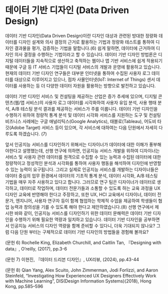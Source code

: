 # 데이터 기반 디자인 (Data Driven Design)

데이터 기반 디자인(Data Driven Design)이란 디자인 대상과 관련된 방대한 정량화 데이터를 디자인 설계와 의사 결정의 근거로 활용하는 기법과 정량화 테스트를 통하여 디자인 결과물을 평가, 검증하는 기법을 말합니다.(6) 쉽게 말하면, 데이터에 근거하여 디자인 의사 결정을 수행하는 기법이라고 할 수 있습니다. 데이터 기반 디자인 방법론은 디지털 데이터들을 지속적으로 생산하고 축적하는 웹이나 앱 기반 서비스에 쉽게 적용되기 때문에 구글 등 IT 서비스 기업들이 디지털 서비스의 개발과 운영에 활용하고 있습니다. 현재의 데이터 기반 디자인 연구들은 대부분 인터넷을 통하여 수집된 사용자 로그 데이터를 대상으로 이루어지고 있으나, 점차 사물인터넷(IoT: Internet of Things) 센서 데이터를 사용하는 등 더 다양한 데이터 자원을 활용하는 방향으로 발전하고 있습니다.

데이터 기반 디자인 서비스 및 컨설팅을 제공하는 산업은 증가 추세에 있으며, 디지털 콘텐츠(웹/앱 서비스)의 사용자 로그 데이터를 시각화하여 사용자 유입 분석, 사용 행태 분석, A/B 테스팅 분석 결과를 제공하는 서비스가 주를 이룹니다. 데이터 기반 디자인을 수행하기 위하여 정량적 통계 분석 및 데이터 시각화 서비스를 지원하는 도구 및 컨설팅 비즈니스 사례에는 구글 애널리틱스(Google Analytics), 태블로(Tableau), 어도비 타깃(Adobe Target) 서비스 등이 있으며, 각 서비스에 대하여는 다음 단원에서 자세히 다루도록 하겠습니다. (7)

앞서 인공지능 서비스를 디자인하기 위해서는 디자이너가 데이터에 대한 이해가 풍부해야한다고 설명했는데, 선행 연구에 의하면, 인공지능 서비스 개발을 위하여 디자이너는 서비스 및 사용자 관련 데이터를 원격으로 수집할 수 있는 능력과 수집된 데이터에 대한 정량적이고 정성적인 분석과 시각화를 통하여 사용자 행동을 해석하여 디자인에 반영할 수 있는 능력이 요구됩니다. 그리고 실제로 인공지능 서비스를 개발하는 디자이너들은 데이터 중심의 업무 환경에서 데이터의 기초적 통계 분석, 데이터 시각화, A/B 테스팅 기법을 매우 자주 사용하고 있다고 합니다. 그러므로 연구 팀은 디자이너가 데이터로 생각하고, 데이터로 작업하며, 데이터 전문가들과 소통할 수 있도록 하는 교육 과정을 UX 디자인 교육에 반영해야 한다고 주장하고, 또한 UX, HCI 교육에서 디자이너, 데이터 전문가, 엔지니어, 사용자 연구자 등이 함께 협업하는 학제적 수업을 제공하여 학생들이 협업 능력과 창의성을 기를 수 있도록 해야 한다고 제안하였습니다.(8) 선행 연구에서 제시한 바와 같이, 인공지능 서비스를 디자인하기 위한 데이터 문해력은 데이터 기반 디자인을 수행하기 위해 필요한 역량과 일치하고 있습니다. 데이터 기반 디자인을 공부하면서 인공지능 서비스의 디자인 역량을 함께 준비할 수 있다니, 더욱 기대되지 않나요? 그럼 다음 단원 부터는 구체적으로 데이터 기반 디자인의 방법들을 경험해 볼까요?

(문헌 6) Rochelle King, Elizabeth Churchill, and Caitlin Tan, 『Designing with data』, O’reilly, (2017), pp.3-6

(문헌 7) 이현진, 『데이터 드리븐 디자인』, UX리뷰, (2024), pp.43-44

(문헌 8) Qian Yang, Alex Scuito, John Zimmerman, Jodi Forlizzi, and Aaron Steinfeld, “Investigating How Experienced UX Designers Effectively Work with Machine Learning”, DIS(Design Information Systems)(2018), Hong Kong, pp.585–596
